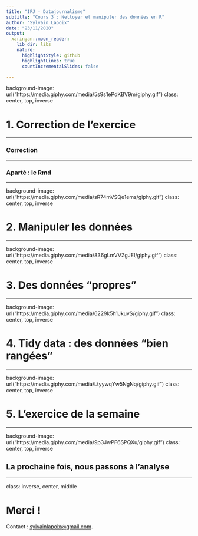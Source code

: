 ```yaml
---
title: "IPJ - Datajournalisme"
subtitle: "Cours 3 : Nettoyer et manipuler des données en R"
author: "Sylvain Lapoix"
date: "23/11/2020"
output:
  xaringan::moon_reader:
    lib_dir: libs
    nature:
      highlightStyle: github
      highlightLines: true
      countIncrementalSlides: false

---
```


background-image: url("https://media.giphy.com/media/5s9s1ePdKBV9m/giphy.gif")
class: center, top, inverse

# 1. Correction de l'exercice

---

### Correction



---

### Aparté : le Rmd


---

background-image: url("https://media.giphy.com/media/sR74mVSQe1ems/giphy.gif")
class: center, top, inverse

# 2. Manipuler les données


---

background-image: url("https://media.giphy.com/media/836gLmVVZgJEI/giphy.gif")
class: center, top, inverse

# 3. Des données "propres"


---

background-image: url("https://media.giphy.com/media/6229k5h1JkuvS/giphy.gif")
class: center, top, inverse

# 4. Tidy data : des données "bien rangées"

---

background-image: url("https://media.giphy.com/media/LtyywqYw5NgNq/giphy.gif")
class: center, top, inverse

# 5. L'exercice de la semaine


---

background-image: url("https://media.giphy.com/media/9p3JwPF6SPQXu/giphy.gif")
class: center, top, inverse

## La prochaine fois, nous passons à l'analyse


---
class: inverse, center, middle

# Merci !


Contact : [sylvainlapoix@gmail.com](mailto:sylvainlapoix@gmail.com).


